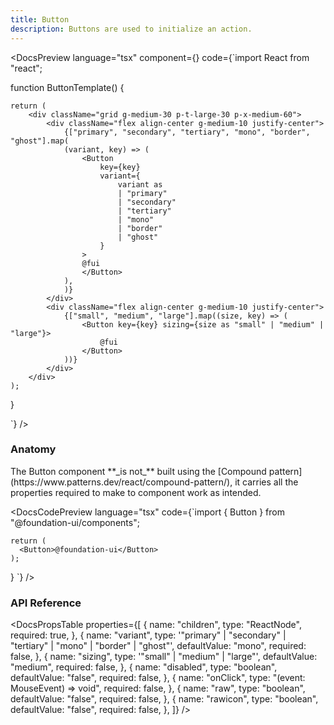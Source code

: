 ```yaml
---
title: Button
description: Buttons are used to initialize an action.
---
```


<DocsSection>

<DocsPreview language="tsx" component={<ButtonTemplate />} code={`import React from "react";

function ButtonTemplate() {

    return (
        <div className="grid g-medium-30 p-t-large-30 p-x-medium-60">
            <div className="flex align-center g-medium-10 justify-center">
                {["primary", "secondary", "tertiary", "mono", "border", "ghost"].map(
                (variant, key) => (
                    <Button
                        key={key}
                        variant={
                            variant as
                            | "primary"
                            | "secondary"
                            | "tertiary"
                            | "mono"
                            | "border"
                            | "ghost"
                        }
                    >
                    @fui
                    </Button>
                ),
                )}
            </div>
            <div className="flex align-center g-medium-10 justify-center">
                {["small", "medium", "large"].map((size, key) => (
                    <Button key={key} sizing={size as "small" | "medium" | "large"}>
                        @fui
                    </Button>
                ))}
            </div>
        </div>
    );

}

`} />

</DocsSection>

<DocsSection>

### Anatomy

<DocsTextBlock className="m-b-medium-60">
  The Button component **_is not_** built using the [Compound
  pattern](https://www.patterns.dev/react/compound-pattern/), it carries all the
  properties required to make to component work as intended.
</DocsTextBlock>

<DocsCodePreview
  language="tsx"
  code={`import { Button } from "@foundation-ui/components";

    return (
      <Button>@foundation-ui</Button>
    );
}
`} />

</DocsSection>

### API Reference

<DocsSection className="m-y-large-10">

<DocsPropsTable
  properties={[
    {
      name: "children",
      type: "ReactNode",
      required: true,
    },
    {
      name: "variant",
      type: '"primary" | "secondary" | "tertiary" | "mono" | "border" | "ghost"',
      defaultValue: "mono",
      required: false,
    },
    {
      name: "sizing",
      type: '"small" | "medium" | "large"',
      defaultValue: "medium",
      required: false,
    },
    {
      name: "disabled",
      type: "boolean",
      defaultValue: "false",
      required: false,
    },
    {
      name: "onClick",
      type: "(event: MouseEvent<HTMLButtonElement>) => void",
      required: false,
    },
    {
      name: "raw",
      type: "boolean",
      defaultValue: "false",
      required: false,
    },
    {
      name: "rawicon",
      type: "boolean",
      defaultValue: "false",
      required: false,
    },
  ]}
/>
</DocsSection>

<DocsFooter prev="/docs/components/badge" next="/docs/components/checkbox" />
